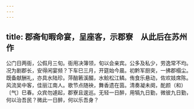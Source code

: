 ```yaml
---
---
---
```

title: 郡斋旬暇命宴，呈座客，示郡寮　从此后在苏州作
---



公门日两衙，公假月三旬。衙用决簿领，旬以会亲宾。公多及私少，劳逸常不均。况为剧郡长，安得闲宴频？下车巳三月，开筵始今晨。初黔军厨突，一拂郡榻尘。既备献酬礼，亦具水陆珍。萍醅箬溪醑，水鲙松江鳞。侑食乐悬动，佐欢妓席陈。风流吴中客，佳丽江南人。歌节点随袂，舞香遗在茵。清奏凝未阕，酡颜（和）〔气〕巳春。众宾勿遽起，郡寮且逡巡。无轻一日醉，用犒九日勤，微彼九日勤，何以治吾民？微此一日醉，何以乐吾身？